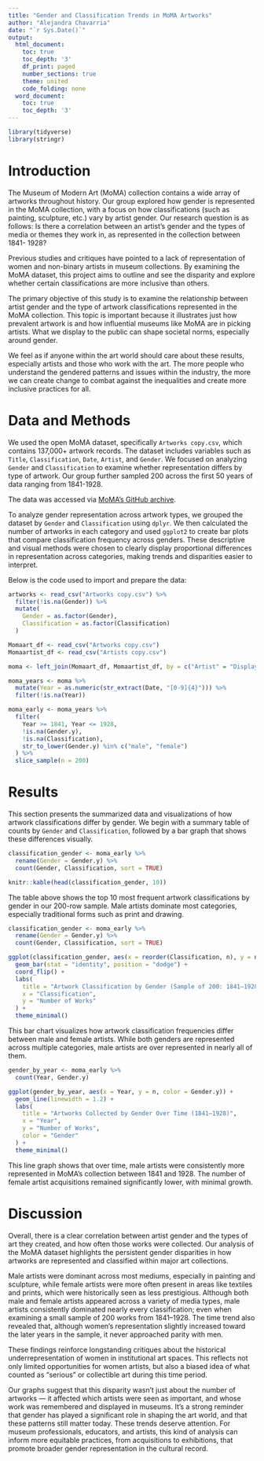 ```yaml
---
title: "Gender and Classification Trends in MoMA Artworks"
author: "Alejandra Chavarria"
date: "`r Sys.Date()`"
output:
  html_document:
    toc: true
    toc_depth: '3'
    df_print: paged
    number_sections: true
    theme: united
    code_folding: none
  word_document:
    toc: true
    toc_depth: '3'
---
```


```r
library(tidyverse)
library(stringr)
```
# Introduction

The Museum of Modern Art (MoMA) collection contains a wide array of artworks throughout history. Our group explored how gender is represented in the MoMA collection, with a focus on how classifications (such as painting, sculpture, etc.) vary by artist gender. Our research question is as follows: Is there a correlation between an artist’s gender and the types of media or themes they work in, as represented in the collection between 1841- 1928? 

Previous studies and critiques have pointed to a lack of representation of women and non-binary artists in museum collections. By examining the MoMA dataset, this project aims to outline and see the disparity and explore whether certain classifications are more inclusive than others.

The primary objective of this study is to examine the relationship between artist gender and the type of artwork classifications represented in the MoMA collection. This topic is important because it illustrates just how prevalent artwork is and how influential museums like MoMA are in picking artists. What we display to the public can shape societal norms, especially around gender.

We feel as if anyone within the art world should care about these results, especially artists and those who work with the art. The more people who understand the gendered patterns and issues within the industry, the more we can create change to combat against the inequalities and create more inclusive practices for all. 

# Data and Methods

We used the open MoMA dataset, specifically `Artworks copy.csv`, which contains 137,000+ artwork records. The dataset includes variables such as `Title`, `Classification`, `Date`, `Artist`, and `Gender`. We focused on analyzing `Gender` and `Classification` to examine whether representation differs by type of artwork. Our group further sampled 200 across the first 50 years of data ranging from 1841-1928.

The data was accessed via [MoMA’s GitHub archive](https://github.com/MuseumofModernArt/collection).

To analyze gender representation across artwork types, we grouped the dataset by `Gender` and `Classification` using `dplyr`. We then calculated the number of artworks in each category and used `ggplot2` to create bar plots that compare classification frequency across genders. These descriptive and visual methods were chosen to clearly display proportional differences in representation across categories, making trends and disparities easier to interpret.

Below is the code used to import and prepare the data:

```r
artworks <- read_csv("Artworks copy.csv") %>%
  filter(!is.na(Gender)) %>%
  mutate(
    Gender = as.factor(Gender),
    Classification = as.factor(Classification)
  )
```
```r
Momaart_df <- read_csv("Artworks copy.csv")
Momaartist_df <- read_csv("Artists copy.csv")

moma <- left_join(Momaart_df, Momaartist_df, by = c("Artist" = "DisplayName"))

moma_years <- moma %>%
  mutate(Year = as.numeric(str_extract(Date, "[0-9]{4}"))) %>%
  filter(!is.na(Year))

moma_early <- moma_years %>%
  filter(
    Year >= 1841, Year <= 1928,
    !is.na(Gender.y),
    !is.na(Classification),
    str_to_lower(Gender.y) %in% c("male", "female")
  ) %>%
  slice_sample(n = 200)
```
  
# Results

This section presents the summarized data and visualizations of how artwork classifications differ by gender. We begin with a summary table of counts by `Gender` and `Classification`, followed by a bar graph that shows these differences visually.
```r
classification_gender <- moma_early %>%
  rename(Gender = Gender.y) %>%
  count(Gender, Classification, sort = TRUE)

knitr::kable(head(classification_gender, 10))
```

The table above shows the top 10 most frequent artwork classifications by gender in our 200-row sample. Male artists dominate most categories, especially traditional forms such as print and drawing.
```r
classification_gender <- moma_early %>%
  rename(Gender = Gender.y) %>%
  count(Gender, Classification, sort = TRUE)

ggplot(classification_gender, aes(x = reorder(Classification, n), y = n, fill = Gender)) +
  geom_bar(stat = "identity", position = "dodge") +
  coord_flip() +
  labs(
    title = "Artwork Classification by Gender (Sample of 200: 1841–1928)",
    x = "Classification",
    y = "Number of Works"
  ) +
  theme_minimal()
```

This bar chart visualizes how artwork classification frequencies differ between male and female artists. While both genders are represented across multiple categories, male artists are over represented in nearly all of them.
```r
gender_by_year <- moma_early %>%
  count(Year, Gender.y)

ggplot(gender_by_year, aes(x = Year, y = n, color = Gender.y)) +
  geom_line(linewidth = 1.2) +
  labs(
    title = "Artworks Collected by Gender Over Time (1841–1928)",
    x = "Year",
    y = "Number of Works",
    color = "Gender"
  ) +
  theme_minimal()
```

This line graph shows that over time, male artists were consistently more represented in MoMA’s collection between 1841 and 1928. The number of female artist acquisitions remained significantly lower, with minimal growth.

# Discussion

Overall, there is a clear correlation between artist gender and the types of art they created, and how often those works were collected. Our analysis of the MoMA dataset highlights the persistent gender disparities in how artworks are represented and classified within major art collections.

Male artists were dominant across most mediums, especially in painting and sculpture, while female artists were more often present in areas like textiles and prints, which were historically seen as less prestigious. Although both male and female artists appeared across a variety of media types, male artists consistently dominated nearly every classification; even when examining a small sample of 200 works from 1841–1928. The time trend also revealed that, although women’s representation slightly increased toward the later years in the sample, it never approached parity with men.

These findings reinforce longstanding critiques about the historical underrepresentation of women in institutional art spaces. This reflects not only limited opportunities for women artists, but also a biased idea of what counted as “serious” or collectible art during this time period.

Our graphs suggest that this disparity wasn’t just about the number of artworks — it affected which artists were seen as important, and whose work was remembered and displayed in museums. It’s a strong reminder that gender has played a significant role in shaping the art world, and that these patterns still matter today. These trends deserve attention. For museum professionals, educators, and artists, this kind of analysis can inform more equitable practices, from acquisitions to exhibitions, that promote broader gender representation in the cultural record.
